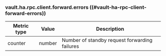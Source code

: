 ### vault.ha.rpc.client.forward.errors ((#vault-ha-rpc-client-forward-errors))

Metric type | Value   | Description
----------- | ------- | -----------
counter     | number  | Number of standby request forwarding failures